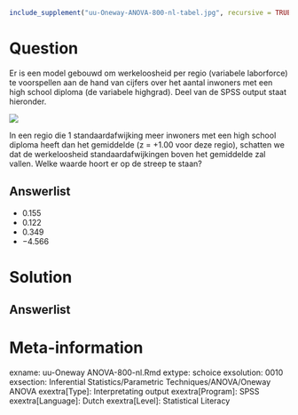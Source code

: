 ```{r, echo = FALSE, results = "hide"}
include_supplement("uu-Oneway-ANOVA-800-nl-tabel.jpg", recursive = TRUE)
```



Question
========
  
Er is een model gebouwd om werkeloosheid per regio (variabele laborforce) te voorspellen aan de hand van cijfers over het aantal inwoners met een high school diploma (de variabele highgrad). Deel van de SPSS output staat hieronder. 

![](uu-Oneway-ANOVA-800-nl-tabel.jpg)

In een regio die 1 standaardafwijking meer inwoners met een high school diploma heeft dan het gemiddelde (z = +1.00 voor deze regio), schatten we dat de werkeloosheid    standaardafwijkingen boven het gemiddelde zal vallen. Welke waarde hoort er op de streep te staan?
  
Answerlist
----------
* 0.155
* 0.122
* 0.349
* −4.566


Solution
========
  


Answerlist
----------



Meta-information
================
exname: uu-Oneway ANOVA-800-nl.Rmd
extype: schoice
exsolution: 0010
exsection: Inferential Statistics/Parametric Techniques/ANOVA/Oneway ANOVA
exextra[Type]: Interpretating output
exextra[Program]: SPSS
exextra[Language]: Dutch
exextra[Level]: Statistical Literacy
